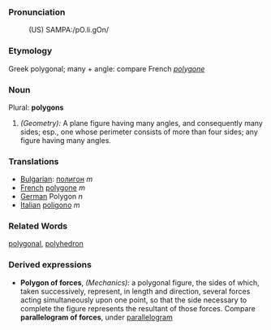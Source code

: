 ===Pronunciation===
:(US) SAMPA:/pO.li.gOn/

===Etymology===
Greek polygonal; many + angle: compare French ''[[polygone]]''

===Noun===
Plural: '''polygons'''
#''(Geometry):'' A plane figure having many angles, and consequently many sides; esp., one whose perimeter consists of more than four sides; any figure having many angles.

===Translations===
*[[Bulgarian]]: [[полигон]] ''m''
*[[French]] [[polygone]] ''m''
*[[German]] Polygon ''n''
*[[Italian]] [[poligono]] ''m''

===Related Words===
[[polygonal]], [[polyhedron]]

===Derived expressions===
*'''Polygon of forces''', ''(Mechanics):'' a polygonal figure, the sides of which, taken successively, represent, in length and direction, several forces acting simultaneously upon one point, so that the side necessary to complete the figure represents the resultant of those forces. Compare '''parallelogram of forces''', under [[parallelogram]]